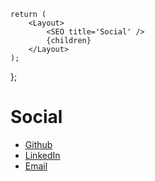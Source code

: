 
    return (
        <Layout>
            <SEO title='Social' />
            {children}
        </Layout>
    );
};

# Social

-   [Github](https://github.com/colinknebl)
-   [LinkedIn](https://www.linkedin.com/in/colin-knebl-39480357/)
-   [Email](mailto:colin.knebl@hey.com)
